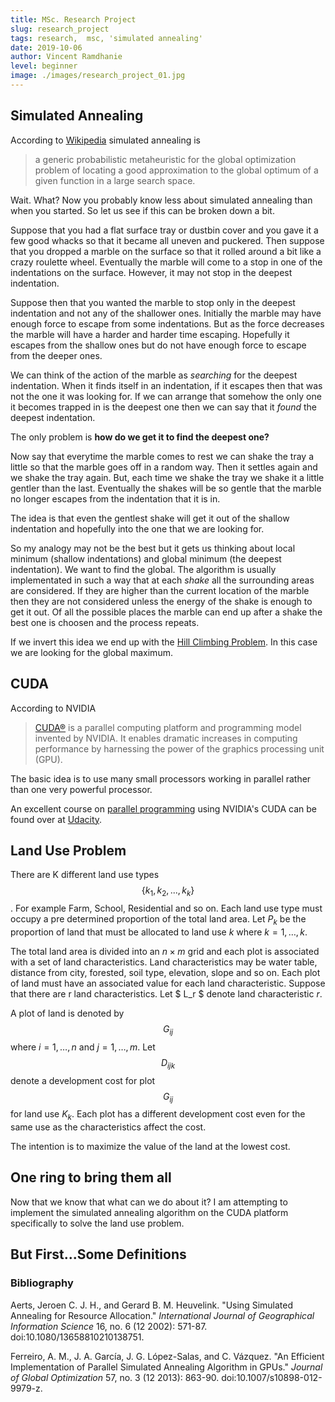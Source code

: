 ```yaml
---
title: MSc. Research Project
slug: research_project
tags: research,  msc, 'simulated annealing'
date: 2019-10-06
author: Vincent Ramdhanie
level: beginner
image: ./images/research_project_01.jpg
---
```


## Simulated Annealing

According to [Wikipedia](http://en.wikipedia.org/wiki/Simulated_annealing) simulated annealing is

> a generic probabilistic metaheuristic for the global optimization problem of locating a good approximation to the global optimum of a given function in a large search space.

Wait. What? Now you probably know less about simulated annealing than when you started. So let us see if this can be broken down a bit.

Suppose that you had a flat surface tray or dustbin cover and you gave it a few good whacks so that it became all uneven and puckered. Then suppose that you dropped a marble on the surface so that it rolled around a bit like a crazy roulette wheel. Eventually the marble will come to a stop in one of the indentations on the surface. However, it may not stop in the deepest indentation.

Suppose then that you wanted the marble to stop only in the deepest indentation and not any of the shallower ones. Initially the marble may have enough force to escape from some indentations. But as the force decreases the marble will have a harder and harder time escaping. Hopefully it escapes from the shallow ones but do not have enough force to escape from the deeper ones.

We can think of the action of the marble as _searching_ for the deepest indentation. When it finds itself in an indentation, if it escapes then that was not the one it was looking for. If we can arrange that somehow the only one it becomes trapped in is the deepest one then we can say that it _found_ the deepest indentation.

The only problem is **how do we get it to find the deepest one?**

Now say that everytime the marble comes to rest we can shake the tray a little so that the marble goes off in a random way. Then it settles again and we shake the tray again. But, each time we shake the tray we shake it a little gentler than the last. Eventually the shakes will be so gentle that the marble no longer escapes from the indentation that it is in.

The idea is that even the gentlest shake will get it out of the shallow indentation and hopefully into the one that we are looking for.

So my analogy may not be the best but it gets us thinking about local minimum (shallow indentations) and global minimum (the deepest indentation). We want to find the global. The algorithm is usually implementated in such a way that at each _shake_ all the surrounding areas are considered. If they are higher than the current location of the marble then they are not considered unless the energy of the shake is enough to get it out. Of all the possible places the marble can end up after a shake the best one is choosen and the process repeats.

If we invert this idea we end up with the [Hill Climbing Problem](http://en.wikipedia.org/wiki/Hill_climbing). In this case we are looking for the global maximum.

## CUDA

According to NVIDIA

> [CUDA®](http://www.nvidia.com/object/cuda_home_new.html#sthash.A6GYDjnl.dpuf) is a parallel computing platform and programming model invented by NVIDIA. It enables dramatic increases in computing performance by harnessing the power of the graphics processing unit (GPU).

The basic idea is to use many small processors working in parallel rather than one very powerful processor.

An excellent course on [parallel programming](https://www.udacity.com/course/cs344) using NVIDIA's CUDA can be found over at [Udacity](http://www.udacity.com).

## Land Use Problem

There are K different land use types $$\{k_1,k_2, ...,k_k\}$$. For example Farm, School, Residential and so on.
Each land use type must occupy a pre determined proportion of the total land area. Let $P_k$ be the proportion of land that must be allocated to land use $k$ where $k = 1, …, k$.

The total land area is divided into an $n \times m$ grid and each plot is associated with a set of land characteristics. Land characteristics may be water table, distance from city, forested, soil type, elevation, slope and so on. Each plot of land must have an associated value for each land characteristic. Suppose that there are r land characteristics. Let $ L_r $ denote land characteristic $r$.

A plot of land is denoted by $$G_{ij}$$ where $i = 1, …, n$ and $j = 1, …, m$. Let $$D_{ijk}$$ denote a development cost for plot $$G_{ij}$$ for land use $K_k$. Each plot has a different development cost even for the same use as the characteristics affect the cost.

The intention is to maximize the value of the land at the lowest cost.

## One ring to bring them all

Now that we know that what can we do about it? I am attempting to implement the simulated annealing algorithm on the CUDA platform specifically to solve the land use problem.

## But First...Some Definitions

### Bibliography

Aerts, Jeroen C. J. H., and Gerard B. M. Heuvelink. "Using Simulated Annealing for Resource Allocation." _International Journal of Geographical Information Science_ 16, no. 6 (12 2002): 571-87. doi:10.1080/13658810210138751.

Ferreiro, A. M., J. A. García, J. G. López-Salas, and C. Vázquez. "An Efficient Implementation of Parallel Simulated Annealing Algorithm in GPUs." _Journal of Global Optimization_ 57, no. 3 (12 2013): 863-90. doi:10.1007/s10898-012-9979-z.
